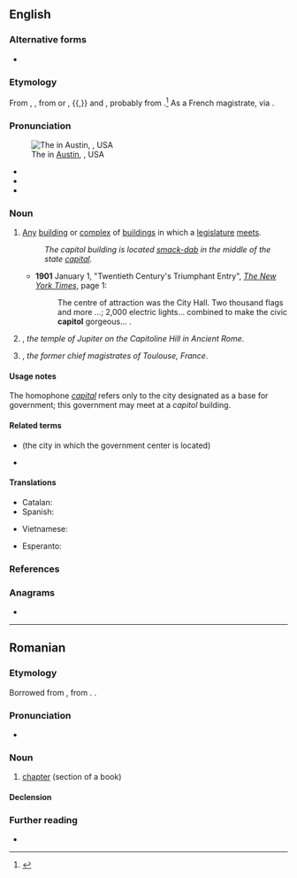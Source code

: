 {{also|Capitol|capítol}}

==English==

===Alternative forms===
* {{sense|Washington D.C. building for U.S. Congress}} {{l|en|Capitol}} {{qualifier|usually capitalized}}

===Etymology===
From {{inh|en|enm|capitoile}}, {{m|enm|capitolie}}, from {{der|en|xno|capitolie}} or {{m|frm|capitoile}}, {{der|en|frm|capitole}}{{,}} and {{der|en|la|Capitōlium|t=the Temple of Jupiter in Rome, the Capitoline Hill}}, probably from {{m|la|caput|t=head}}.<ref>{{R:OED Online|code=27479|Capitol|part of speech=n}}</ref> As a French magistrate, via {{der|en|fr|capitoul}}.

===Pronunciation===
[[File:Texas State Capitol, Austin, Texas, USA - 20130913.jpg|thumb|upright|The {{w|Texas State Capitol}} in [[w:Austin, Texas|Austin]], {{w|Texas}}, USA]]

* {{IPA|en|/ˈkæp.ɪ.təl/}}
* {{hyph|en|cap|i|tol}}
* {{homophones|en|capital}}

===Noun===
{{en-noun}}

# {{lb|en|US}} [[any|Any]] [[building]] or [[complex]] of [[buildings]] in which a [[legislature]] [[meet]]s.
#: ''The capitol building is located [[smack-dab]] in the middle of the state [[capital]].''
#* '''1901''' January 1, "Twentieth Century's Triumphant Entry", ''[[w:The New York Times|The New York Times]]'', page 1:<!--confirmed on microfilm-->
#*: The centre<!--sic--> of attraction was the City Hall. Two thousand flags and more&nbsp;...; 2,000 electric lights... combined to make the civic '''capitol''' gorgeous...&nbsp;.
# {{lb|en|historical}} {{alternative form of|en|Capitol}}, ''the temple of Jupiter on the Capitoline Hill in Ancient Rome''.
# {{lb|en|historical}} {{alternative form of|en|capitoul}}, ''the former chief magistrates of Toulouse, France''.

====Usage notes====
The homophone ''[[capital]]'' refers only to the city designated as a base for government; this government may meet at a ''capitol'' building.

====Related terms====
* {{l|en|capital}} (the city in which the government center is located)
* {{l|en|Capitoline}}

====Translations====
{{trans-see|Capitoline temple of Jupiter|Capitol}}

{{trans-top|Any building where a legislature meets}}
* Catalan: {{t+|ca|capitoli|m}}
* Spanish: {{t+|es|capitolio|m}}
{{trans-mid}}
* Vietnamese: {{t+|vi|thủ phủ}}
{{trans-bottom}}

{{trans-see|particular capitol buildings|Capitol}}

{{trans-see|magistrates of Toulouse, France|capitoul}}

{{checktrans-top}}
* Esperanto: {{t-check|eo|kapitolo}}
{{trans-mid}}
{{trans-bottom}}

===References===
<references />

===Anagrams===
* {{anagrams|en|a=acilopt|coalpit|lipcoat|optical|pit coal|topical}}

----

==Romanian==

===Etymology===
Borrowed from {{der|ro|it|capitolo}}, from {{der|ro|la|capitulum}}. {{doublet|ro|capitul}}.

===Pronunciation===
* {{IPA|ro|/ka.piˈtol/}}

===Noun===
{{ro-noun|n|capitole}}

# [[chapter]] (section of a book)

====Declension====
{{ro-noun-n}}

===Further reading===
* {{R:DEX}}